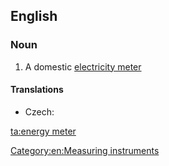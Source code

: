 ==English==

===Noun===
{{en-noun|sg=[[energy]] [[meter]]}}

# A domestic [[electricity meter]]

====Translations====
{{trans-top|a domestic electricity meter}}
* Czech: {{t-|cs|elektroměr|m}}
{{trans-mid}}
{{trans-bottom}}

[[Category:en:Measuring instruments]]

[[ta:energy meter]]